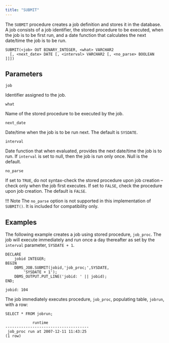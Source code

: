 ```yaml
---
title: "SUBMIT"
---
```


The `SUBMIT` procedure creates a job definition and stores it in the database. A job consists of a job identifier, the stored procedure to be executed, when the job is to be first run, and a date function that calculates the next date/time the job is to be run.

```text
SUBMIT(<job> OUT BINARY_INTEGER, <what> VARCHAR2
  [, <next_date> DATE [, <interval> VARCHAR2 [, <no_parse> BOOLEAN ]]])
```

## Parameters

`job`

 Identifier assigned to the job.

`what`

 Name of the stored procedure to be executed by the job.

`next_date`

 Date/time when the job is to be run next. The default is `SYSDATE`.

`interval`

 Date function that when evaluated, provides the next date/time the job is to run. If `interval` is set to null, then the job is run only once. Null is the default.

`no_parse`

 If set to `TRUE`, do not syntax-check the stored procedure upon job creation – check only when the job first executes. If set to `FALSE`, check the procedure upon job creation. The default is `FALSE`.

!!! Note 
    The `no_parse` option is not supported in this implementation of `SUBMIT()`. It is included for compatibility only.

## Examples

The following example creates a job using stored procedure, `job_proc`. The job will execute immediately and run once a day thereafter as set by the `interval` parameter, `SYSDATE + 1`.

```text
DECLARE
    jobid INTEGER;
BEGIN
    DBMS_JOB.SUBMIT(jobid,'job_proc;',SYSDATE,
        'SYSDATE + 1');
    DBMS_OUTPUT.PUT_LINE('jobid: ' || jobid);
END;

jobid: 104
```

The job immediately executes procedure, `job_proc`, populating table, `jobrun`, with a row:

```text
SELECT * FROM jobrun;

            runtime
-------------------------------------
 job_proc run at 2007-12-11 11:43:25
(1 row)
```
